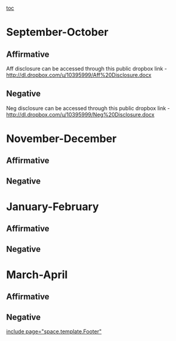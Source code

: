 [[toc]]
=September-October= 
==Affirmative== 
Aff disclosure can be accessed through this public dropbox link - 
http://dl.dropbox.com/u/10395999/Aff%20Disclosure.docx

==Negative== 
Neg disclosure can be accessed through this public dropbox link - http://dl.dropbox.com/u/10395999/Neg%20Disclosure.docx

=November-December= 
==Affirmative== 
==Negative== 

=January-February= 
==Affirmative== 
==Negative== 

=March-April= 
==Affirmative== 
==Negative== 

[[include page="space.template.Footer"]]